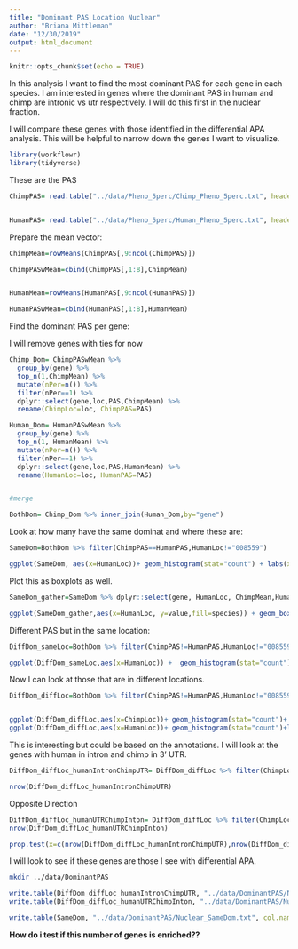 ```yaml
---
title: "Dominant PAS Location Nuclear"
author: "Briana Mittleman"
date: "12/30/2019"
output: html_document
---
```


```r
knitr::opts_chunk$set(echo = TRUE)
```

In this analysis I want to find the most dominant PAS for each gene in each species. I am interested in genes where the dominant PAS in human and chimp are intronic vs utr respectively. I will do this first in the nuclear fraction.  

I will compare these genes with those identified in the differential APA analysis. This will be helpful to narrow down the genes I want to visualize.  

```r
library(workflowr)
library(tidyverse)
```

These are the PAS 
```r
ChimpPAS= read.table("../data/Pheno_5perc/Chimp_Pheno_5perc.txt", header = T) %>% dplyr::select(-contains("_T"))


HumanPAS= read.table("../data/Pheno_5perc/Human_Pheno_5perc.txt", header = T) %>% dplyr::select(-contains("_T"))
```

Prepare the mean vector: 

```r
ChimpMean=rowMeans(ChimpPAS[,9:ncol(ChimpPAS)])

ChimpPASwMean=cbind(ChimpPAS[,1:8],ChimpMean)


HumanMean=rowMeans(HumanPAS[,9:ncol(HumanPAS)])

HumanPASwMean=cbind(HumanPAS[,1:8],HumanMean)
```

Find the dominant PAS per gene:

I will remove genes with ties for now
```r
Chimp_Dom= ChimpPASwMean %>%
  group_by(gene) %>%
  top_n(1,ChimpMean) %>% 
  mutate(nPer=n()) %>% 
  filter(nPer==1) %>% 
  dplyr::select(gene,loc,PAS,ChimpMean) %>% 
  rename(ChimpLoc=loc, ChimpPAS=PAS)

Human_Dom= HumanPASwMean %>% 
  group_by(gene) %>% 
  top_n(1, HumanMean) %>% 
  mutate(nPer=n()) %>% 
  filter(nPer==1) %>% 
  dplyr::select(gene,loc,PAS,HumanMean) %>% 
  rename(HumanLoc=loc, HumanPAS=PAS)


#merge

BothDom= Chimp_Dom %>% inner_join(Human_Dom,by="gene")
```

Look at how many have the same dominat and where these are:  

```r
SameDom=BothDom %>% filter(ChimpPAS==HumanPAS,HumanLoc!="008559") 

ggplot(SameDom, aes(x=HumanLoc))+ geom_histogram(stat="count") + labs(x="Location", y="Number of Genes", title="Dominant PAS for genes with matching by species")

```
Plot this as boxplots as well. 

```r
SameDom_gather=SameDom %>% dplyr::select(gene, HumanLoc, ChimpMean,HumanMean) %>% gather(species, value, -c(gene,HumanLoc))

ggplot(SameDom_gather,aes(x=HumanLoc, y=value,fill=species)) + geom_boxplot() + scale_fill_brewer(palette = "Dark2") + labs(x="PAS Location", y="Mean Usage accross individuals", title="Mean usage for Genes with matching Dominant PAS")
```


Different PAS but in the same location:   
```r
DiffDom_sameLoc=BothDom %>% filter(ChimpPAS!=HumanPAS,HumanLoc!="008559", ChimpLoc==HumanLoc) 

ggplot(DiffDom_sameLoc,aes(x=HumanLoc)) +  geom_histogram(stat="count") + labs(x="PAS Location", y= "Number of Genes", title="Dominat PAS in same genic location but different PAS")

```
Now I can look at those that are in different locations. 

```r
DiffDom_diffLoc=BothDom %>% filter(ChimpPAS!=HumanPAS,HumanLoc!="008559", ChimpLoc!=HumanLoc) 


ggplot(DiffDom_diffLoc,aes(x=ChimpLoc))+ geom_histogram(stat="count")+ labs(x="Chimp Dominant Location", y="Number of Genes", title="Location of dominant PAS when they are differnet between species")
ggplot(DiffDom_diffLoc,aes(x=HumanLoc))+ geom_histogram(stat="count")+labs(x="Human Dominant Location", y="Number of Genes", title="Location of dominant PAS when they are differnet between species")
```

This is interesting but could be based on the annotations. I will look at the genes with human in intron and chimp in 3' UTR.  

```r
DiffDom_diffLoc_humanIntronChimpUTR= DiffDom_diffLoc %>% filter(ChimpLoc=="utr3", HumanLoc=="intron")

nrow(DiffDom_diffLoc_humanIntronChimpUTR)
```

Opposite Direction
```r

DiffDom_diffLoc_humanUTRChimpInton= DiffDom_diffLoc %>% filter(ChimpLoc=="intron", HumanLoc=="utr3")
nrow(DiffDom_diffLoc_humanUTRChimpInton)
```


```r
prop.test(x=c(nrow(DiffDom_diffLoc_humanIntronChimpUTR),nrow(DiffDom_diffLoc_humanUTRChimpInton)), n=c(nrow(DiffDom_diffLoc), nrow(DiffDom_diffLoc)))
```

I will look to see if these genes are those I see with differential APA.  

```bash
mkdir ../data/DominantPAS
```

```r
write.table(DiffDom_diffLoc_humanIntronChimpUTR, "../data/DominantPAS/Nuclear_HumanIntronicChimpUTR.txt", col.names = T, row.names = F, quote = F)
write.table(DiffDom_diffLoc_humanUTRChimpInton, "../data/DominantPAS/Nuclear_HumanUTRChimpIntronic.txt", col.names = T, row.names = F, quote = F)

write.table(SameDom, "../data/DominantPAS/Nuclear_SameDom.txt", col.names = T, row.names = F, quote = F)
```


**How do i test if this number of genes is enriched??** 
